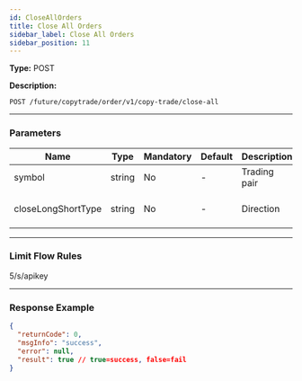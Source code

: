 ```yaml
---
id: CloseAllOrders
title: Close All Orders
sidebar_label: Close All Orders
sidebar_position: 11
---
```


**Type:** POST

**Description:**

`POST /future/copytrade/order/v1/copy-trade/close-all`

---

### Parameters

| Name | Type | Mandatory | Default | Description | Ranges |
| --- | --- | --- | --- | --- | --- |
| symbol | string | No | - | Trading pair | - |
| closeLongShortType | string | No | - | Direction | LONG, SHORT, BOTH |

---

### Limit Flow Rules

5/s/apikey

---

### Response Example

```json
{
  "returnCode": 0,
  "msgInfo": "success",
  "error": null,
  "result": true // true=success, false=fail
}
```
